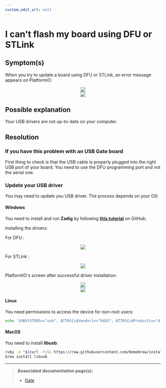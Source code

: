 ```yaml
---
custom_edit_url: null
---
```



# I can't flash my board using DFU or STLink

## Symptom(s)

When you try to update a board using DFU or STLink, an error message appears on PlatformiO:

<div align="center">
  <Image src="/assets/images/faq/pio-dfu-error-screen.png" />
</div>

<div align="center">
  <Image src="/assets/images/faq/pio-dfu-error-screen-zoomed.png" />
</div>

## Possible explanation

Your USB drivers are not up-to-date on your computer.

## Resolution

### If you have this problem with an USB Gate board

First thing to check is that the USB cable is properly plugged into the right USB port of your board. You need to use the DFU programming port and not the serial one.

### Update your USB driver

You may need to update you USB driver. The process depends on your OS:

#### Windows

You need to install and run **Zadig** by following <a href="https://github.com/profezzorn/ProffieOS/wiki/zadig" target="blank_">**this tutorial**</a> on GitHub.

Installing the drivers:

For DFU :

<div align="center">
  <Image src="/assets/images/faq/zadig-installing-drivers.png" />
</div>

For STLink :

<div align="center">
  <Image src="/assets/images/faq/zadig-installing-drivers_stlink.png" />
</div>

PlatformIO's screen after successful driver installation:

<div align="center">
  <Image src="/assets/images/faq/pio-dfu-success-screen.png" />
</div>

<div align="center">
  <Image src="/assets/images/faq/pio-dfu-success-screen-zoomed.png" />
</div>

#### Linux

You need permissions to access the device for non-root users:

```bash
echo 'SUBSYSTEMS=="usb", ATTRS{idVendor}=="0483", ATTRS{idProduct}=="df11", GROUP="plugdev", MODE="0666"' > /etc/udev/rules.d/60-luos.rules
```

#### MacOS

You need to install **libusb**:

```bash
ruby -e "$(curl -fsSL https://raw.githubusercontent.com/Homebrew/install/master/install)" < /dev/null 2> /dev/null
brew install libusb
```

---

> **Associated documentation page(s):**
>
> - [Gate](tools/gate)
